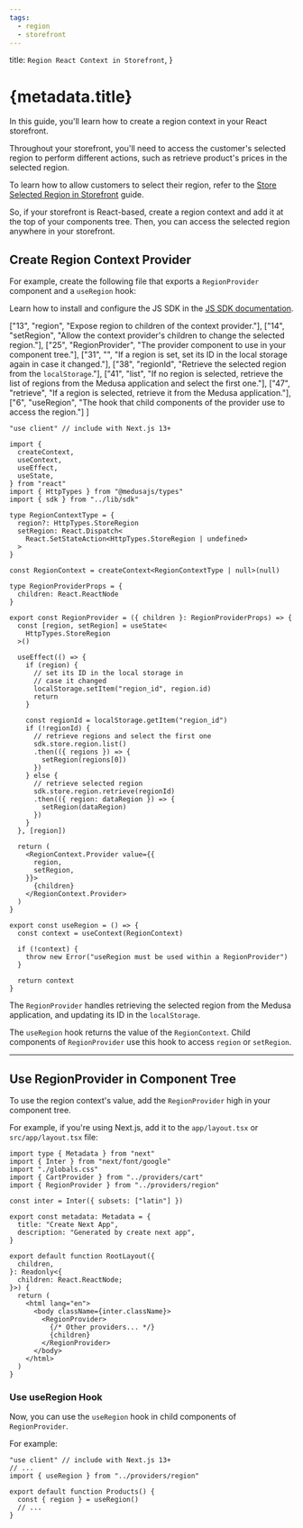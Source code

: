 ```yaml
---
tags:
  - region
  - storefront
---
```



  title: `Region React Context in Storefront`,
}

# {metadata.title}

In this guide, you'll learn how to create a region context in your React storefront.

Throughout your storefront, you'll need to access the customer's selected region to perform different actions, such as retrieve product's prices in the selected region.

<Note title="Tip">

To learn how to allow customers to select their region, refer to the [Store Selected Region in Storefront](../store-retrieve-region/page.mdx) guide.

</Note>

So, if your storefront is React-based, create a region context and add it at the top of your components tree. Then, you can access the selected region anywhere in your storefront.

## Create Region Context Provider

For example, create the following file that exports a `RegionProvider` component and a `useRegion` hook:

<Note title="Tip">

Learn how to install and configure the JS SDK in the [JS SDK documentation](../../../js-sdk/page.mdx).

</Note>

  ["13", "region", "Expose region to children of the context provider."],
  ["14", "setRegion", "Allow the context provider's children to change the selected region."],
  ["25", "RegionProvider", "The provider component to use in your component tree."],
  ["31", "", "If a region is set, set its ID in the local storage again in case it changed."],
  ["38", "regionId", "Retrieve the selected region from the `localStorage`."],
  ["41", "list", "If no region is selected, retrieve the list of regions from the Medusa application and select the first one."],
  ["47", "retrieve", "If a region is selected, retrieve it from the Medusa application."],
  ["6", "useRegion", "The hook that child components of the provider use to access the region."]
]

```tsx highlights={highlights}
"use client" // include with Next.js 13+

import { 
  createContext, 
  useContext, 
  useEffect, 
  useState,
} from "react"
import { HttpTypes } from "@medusajs/types"
import { sdk } from "../lib/sdk"

type RegionContextType = {
  region?: HttpTypes.StoreRegion
  setRegion: React.Dispatch<
    React.SetStateAction<HttpTypes.StoreRegion | undefined>
  >
}

const RegionContext = createContext<RegionContextType | null>(null)

type RegionProviderProps = {
  children: React.ReactNode
}

export const RegionProvider = ({ children }: RegionProviderProps) => {
  const [region, setRegion] = useState<
    HttpTypes.StoreRegion
  >()

  useEffect(() => {
    if (region) {
      // set its ID in the local storage in
      // case it changed
      localStorage.setItem("region_id", region.id)
      return
    }

    const regionId = localStorage.getItem("region_id")
    if (!regionId) {
      // retrieve regions and select the first one
      sdk.store.region.list()
      .then(({ regions }) => {
        setRegion(regions[0])
      })
    } else {
      // retrieve selected region
      sdk.store.region.retrieve(regionId)
      .then(({ region: dataRegion }) => {
        setRegion(dataRegion)
      })
    }
  }, [region])

  return (
    <RegionContext.Provider value={{
      region,
      setRegion,
    }}>
      {children}
    </RegionContext.Provider>
  )
}

export const useRegion = () => {
  const context = useContext(RegionContext)

  if (!context) {
    throw new Error("useRegion must be used within a RegionProvider")
  }

  return context
}
```

The `RegionProvider` handles retrieving the selected region from the Medusa application, and updating its ID in the `localStorage`.

The `useRegion` hook returns the value of the `RegionContext`. Child components of `RegionProvider` use this hook to access `region` or `setRegion`.

---

## Use RegionProvider in Component Tree

To use the region context's value, add the `RegionProvider` high in your component tree.

For example, if you're using Next.js, add it to the `app/layout.tsx` or `src/app/layout.tsx` file:

```tsx title="app/layout.tsx" collapsibleLines="1-14" highlights={[["22"]]}
import type { Metadata } from "next"
import { Inter } from "next/font/google"
import "./globals.css"
import { CartProvider } from "../providers/cart"
import { RegionProvider } from "../providers/region"

const inter = Inter({ subsets: ["latin"] })

export const metadata: Metadata = {
  title: "Create Next App",
  description: "Generated by create next app",
}

export default function RootLayout({
  children,
}: Readonly<{
  children: React.ReactNode;
}>) {
  return (
    <html lang="en">
      <body className={inter.className}>
        <RegionProvider>
          {/* Other providers... */}
          {children}
        </RegionProvider>
      </body>
    </html>
  )
}
```

### Use useRegion Hook

Now, you can use the `useRegion` hook in child components of `RegionProvider`.

For example:

```tsx
"use client" // include with Next.js 13+
// ...
import { useRegion } from "../providers/region"

export default function Products() {
  const { region } = useRegion()
  // ...
}
```
